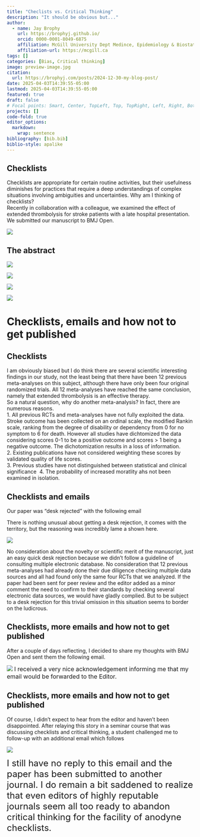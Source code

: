 ```yaml
---
title: "Checlists vs. Critical Thinking"
description: "It should be obvious but..."
author:
  - name: Jay Brophy
    url: https://brophyj.github.io/
    orcid: 0000-0001-8049-6875
    affiliation: McGill University Dept Medince, Epidemiology & Biostatistics
    affiliation-url: https://mcgill.ca 
tags: []
categories: [Bias, Critical thinking]
image: preview-image.jpg
citation: 
  url: https://brophyj.com/posts/2024-12-30-my-blog-post/ 
date: 2025-04-03T14:39:55-05:00
lastmod: 2025-04-03T14:39:55-05:00
featured: true
draft: false
# Focal points: Smart, Center, TopLeft, Top, TopRight, Left, Right, BottomLeft, Bottom, BottomRight.
projects: []
code-fold: true
editor_options: 
  markdown: 
    wrap: sentence
bibliography: [bib.bib]
biblio-style: apalike
---
```



## Checklists

Checklists are appropriate for certain routine activities, but their usefulness diminishes for practices that require a deep understandings of complex situations involving  ambiguities and uncertainties. Why am I thinking of checklists?\   
Recently in collaboration with a colleague, we examined the effect of extended thrombolysis for stroke patients with a late hospital presentation. We submitted our manuscript to BMJ Open.

![](images/stroke/s1.png) 

## The abstract

![](images/stroke/s2.png)

![](images/stroke/s3.png) 

![](images/stroke/s4.png)

![](images/stroke/s5.png)

# Checklists, emails and how not to get published {.center}



## Checklists

I am obviously biased but I do think there are several scientific interesting findings in our study, not the least being that there have been 12 previous meta-analyses on this subject, although there have only been four original randomized trials. All 12 meta-analyses have reached the same conclusion, namely that extended thrombolysis is an effective therapy.\   
So a natural question, why do another meta-analysis? In fact, there are numerous reasons.\      
1. All previous RCTs and meta-analyses have not fully exploited the data. Stroke outcome has been collected on an ordinal scale, the modified Rankin scale, ranking from the degree of disability or dependency from 0 for no symptom to 6 for death. However all studies have dichtomized the data considering scores 0-1 to be a positive outcome and scores > 1 being a negative outcome. The dichotomization results in a loss of information.\   
2. Existing publications have not considered weighting these scores by validated quality of life scores.\    
3. Previous studies have not distinguished between statistical and clinical significance\  
4. The probability of increased moratlity ahs not been examined in isolation.\   

## Checklists and emails

Our paper was "desk rejected" with the following email\    

There is nothing unusual about getting a desk rejection, it comes with the territory, but the reasoning was incredibly lame a shown here.\   

![](images/stroke/s6.png)

No consideration about the novelty or scientific merit of the manuscript, just an easy quick desk rejection because we didn't follow a guideline of consulting multiple electronic database. No consideration that 12 previous meta-analyses had already done their due diligence checking multiple data sources and all had found only the same four RCTs that we analyzed. If the paper had been sent for peer review and the editor added as a minor comment the need to confirm to their standards by checking several electronic data sources, we would have gladly complied. But to be subject to a desk rejection for this trivial omission in this situation seems to border on the ludicrous.\      

## Checklists, more emails and how not to get published 

After a couple of days reflecting, I decided to share my thoughts with BMJ Open and sent them the following email.\    

![](images/stroke/s7.png)
<font size="3">I received a very nice acknowledgement informing me that my email would be forwarded to the Editor.</font>

## Checklists, more emails and how not to get published 
Of course, I didn't expect to hear from the editor and haven't been disappointed. After relaying this story in a seminar course that was discussing checklists and critical thinking, a student challenged me to follow-up with an additional email which follows\    

![](images/stroke/s8.png)

<font size="5">I still have no reply to this email and the paper has been submitted to another journal. I do remain a bit saddened to realize that even editors of highly reputable journals seem all too ready to abandon critical thinking for the facility of anodyne checklists.</font>

